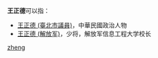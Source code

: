 '''王正德'''可以指：
* [[王正德_(臺北市議員)|王正德 (臺北市議員)]]，中華民國政治人物
* [[王正德_(解放军)|王正德 (解放军)]]，少将，解放军信息工程大学校长

{{disambig}}

[[Category:三字王姓人名消歧义|zheng]]
